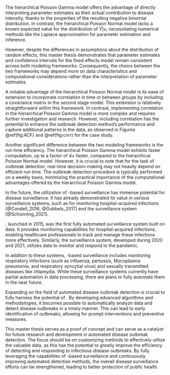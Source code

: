 \chapter{Discussion}


\section{Pros and cons for the different modeling frameworks}

The hierarchical Poisson Gamma model offers the advantage of directly interpreting parameter estimates as their actual contribution to disease intensity, thanks to the properties of the resulting negative binomial distribution. In contrast, the hierarchical Poisson Normal model lacks a known expected value for the distribution of $Y|u$, necessitating numerical methods like the Laplace approximation for parameter estimation and inference.

However, despite the differences in assumptions about the distribution of random effects, this master thesis demonstrates that parameter estimates and confidence intervals for the fixed effects model remain consistent across both modeling frameworks. Consequently, the choice between the two frameworks may depend more on data characteristics and computational considerations rather than the interpretation of parameter estimates.

A notable advantage of the hierarchical Poisson Normal model is its ease of extension to incorporate correlation in time or between groups by including a covariance matrix in the second stage model. This extension is relatively straightforward within this framework. In contrast, implementing correlation in the hierarchical Poisson Gamma model is more complex and requires further investigation and research. However, including correlation has the potential to enhance the outbreak detection method's performance and capture additional patterns in the data, as observed in Figures \@ref(fig:ACF) and \@ref(fig:corr) for the \gls{STEC} case study.

Another significant difference between the two modeling frameworks is the run time efficiency. The hierarchical Poisson Gamma model exhibits faster computation, up to a factor of $4\times$ faster, compared to the hierarchical Poisson Normal model. However, it is crucial to note that for the task of outbreak detection, real-time decision-making may not heavily depend on efficient run time. The outbreak detection procedure is typically performed on a weekly basis, minimizing the practical importance of the computational advantages offered by the hierarchical Poisson Gamma model.

\section{Harnessing the potential of MiBa}

In the future, the utilization of \gls{MiBa}-based surveillance has immense potential for disease surveillance. It has already demonstrated its value in various surveillance systems, such as \gls{HAIBA} for monitoring hospital-acquired infections [@Condell_2016; @Gubbels_2017] and the \gls{COVID-19} surveillance system [@Schonning_2021].

\gls{HAIBA}, launched in 2015, was the first fully automated surveillance system built on \gls{MiBa} data. It provides monitoring capabilities for hospital-acquired infections, enabling healthcare professionals to track and manage these infections more effectively. Similarly, the \gls{COVID-19} surveillance system, developed during 2020 and 2021, utilizes \gls{MiBa} data to monitor and respond to the \gls{COVID-19} pandemic.

In addition to these systems, \gls{MiBa}-based surveillance includes monitoring respiratory infections (such as influenza, pertussis, Mycoplasma pneumonia, and respiratory syncytial virus) and sexually transmitted diseases like chlamydia. While these surveillance systems currently have partial automation in data processing, there are plans to fully automate them in the near future.

Expanding on the field of automated disease outbreak detection is crucial to fully harness the potential of \gls{MiBa}. By developing advanced algorithms and methodologies, it becomes possible to automatically analyze \gls{MiBa} data and detect disease outbreaks in a timely manner. This can lead to early identification of outbreaks, allowing for prompt interventions and preventive measures.

This master thesis serves as a proof of concept and can serve as a catalyst for future research and development in automated disease outbreak detection. The focus should be on customizing methods to effectively utilize the valuable \gls{MiBa} data, as this has the potential to greatly improve the efficiency of detecting and responding to infectious disease outbreaks. By fully leveraging the capabilities of \gls{MiBa}-based surveillance and continuously improving automated detection methods, the overall disease surveillance efforts can be strengthened, leading to better protection of public health.

\cleardoublepage
